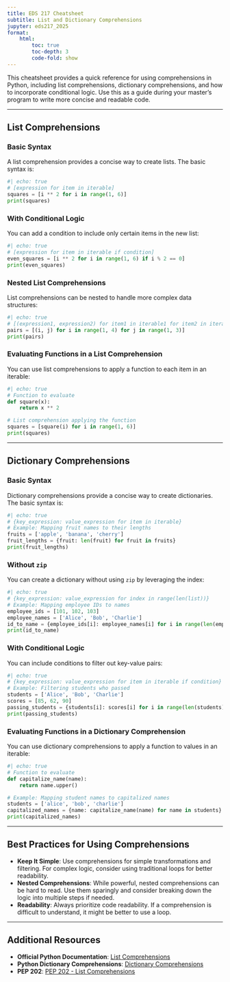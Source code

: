 ```yaml
---
title: EDS 217 Cheatsheet
subtitle: List and Dictionary Comprehensions
jupyter: eds217_2025
format: 
    html:
        toc: true
        toc-depth: 3
        code-fold: show
---
```


This cheatsheet provides a quick reference for using comprehensions in Python, including list comprehensions, dictionary comprehensions, and how to incorporate conditional logic. Use this as a guide during your master's program to write more concise and readable code.

---

## List Comprehensions

### Basic Syntax

A list comprehension provides a concise way to create lists. The basic syntax is:

```python
#| echo: true
# [expression for item in iterable]
squares = [i ** 2 for i in range(1, 6)]
print(squares)
```

### With Conditional Logic

You can add a condition to include only certain items in the new list:

```python
#| echo: true
# [expression for item in iterable if condition]
even_squares = [i ** 2 for i in range(1, 6) if i % 2 == 0]
print(even_squares)
```

### Nested List Comprehensions

List comprehensions can be nested to handle more complex data structures:

```python
#| echo: true
# [(expression1, expression2) for item1 in iterable1 for item2 in iterable2]
pairs = [(i, j) for i in range(1, 4) for j in range(1, 3)]
print(pairs)
```

### Evaluating Functions in a List Comprehension

You can use list comprehensions to apply a function to each item in an iterable:

```python
#| echo: true
# Function to evaluate
def square(x):
    return x ** 2

# List comprehension applying the function
squares = [square(i) for i in range(1, 6)]
print(squares)
```

---

## Dictionary Comprehensions

### Basic Syntax

Dictionary comprehensions provide a concise way to create dictionaries. The basic syntax is:

```python
#| echo: true
# {key_expression: value_expression for item in iterable}
# Example: Mapping fruit names to their lengths
fruits = ['apple', 'banana', 'cherry']
fruit_lengths = {fruit: len(fruit) for fruit in fruits}
print(fruit_lengths)
```

### Without `zip`

You can create a dictionary without using `zip` by leveraging the index:

```python
#| echo: true
# {key_expression: value_expression for index in range(len(list))}
# Example: Mapping employee IDs to names
employee_ids = [101, 102, 103]
employee_names = ['Alice', 'Bob', 'Charlie']
id_to_name = {employee_ids[i]: employee_names[i] for i in range(len(employee_ids))}
print(id_to_name)
```

### With Conditional Logic

You can include conditions to filter out key-value pairs:

```python
#| echo: true
# {key_expression: value_expression for item in iterable if condition}
# Example: Filtering students who passed
students = ['Alice', 'Bob', 'Charlie']
scores = [85, 62, 90]
passing_students = {students[i]: scores[i] for i in range(len(students)) if scores[i] >= 70}
print(passing_students)
```

### Evaluating Functions in a Dictionary Comprehension

You can use dictionary comprehensions to apply a function to values in an iterable:

```python
#| echo: true
# Function to evaluate
def capitalize_name(name):
    return name.upper()

# Example: Mapping student names to capitalized names
students = ['alice', 'bob', 'charlie']
capitalized_names = {name: capitalize_name(name) for name in students}
print(capitalized_names)
```

---

## Best Practices for Using Comprehensions

- **Keep It Simple**: Use comprehensions for simple transformations and filtering. For complex logic, consider using traditional loops for better readability.
- **Nested Comprehensions**: While powerful, nested comprehensions can be hard to read. Use them sparingly and consider breaking down the logic into multiple steps if needed.
- **Readability**: Always prioritize code readability. If a comprehension is difficult to understand, it might be better to use a loop.

---

## Additional Resources

- **Official Python Documentation**: [List Comprehensions](https://docs.python.org/3/tutorial/datastructures.html#list-comprehensions)
- **Python Dictionary Comprehensions**: [Dictionary Comprehensions](https://docs.python.org/3/tutorial/datastructures.html#dictionaries)
- **PEP 202**: [PEP 202 - List Comprehensions](https://peps.python.org/pep-0202/)
